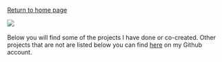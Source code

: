 [Return to home page](/en)

[![](https://img.shields.io/badge/github-projects-808080?style=for-the-badge&logo=github)](https://github.com/milosz08) &nbsp;

Below you will find some of the projects I have done or co-created. Other projects that are not are listed below you can
find [here](https://github.com/milosz08) on my Github account.
